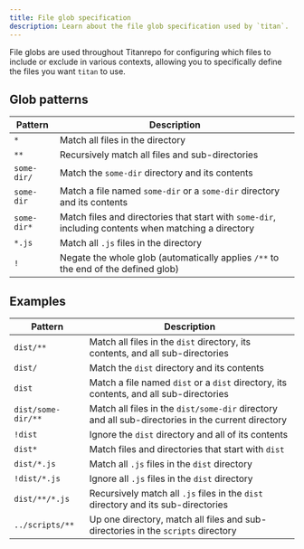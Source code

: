 ```yaml
---
title: File glob specification
description: Learn about the file glob specification used by `titan`.
---
```


File globs are used throughout Titanrepo for configuring which files to include or exclude in various contexts, allowing you to specifically define the files you want `titan` to use.

## Glob patterns

| Pattern     | Description                                                                                          |
| ----------- | ---------------------------------------------------------------------------------------------------- |
| `*`         | Match all files in the directory                                                                     |
| `**`        | Recursively match all files and sub-directories                                                      |
| `some-dir/` | Match the `some-dir` directory and its contents                                                      |
| `some-dir`  | Match a file named `some-dir` or a `some-dir` directory and its contents                             |
| `some-dir*` | Match files and directories that start with `some-dir`, including contents when matching a directory |
| `*.js`      | Match all `.js` files in the directory                                                               |
| `!`         | Negate the whole glob (automatically applies `/**` to the end of the defined glob)                   |

## Examples

| Pattern            | Description                                                                                       |
| ------------------ | ------------------------------------------------------------------------------------------------- |
| `dist/**`          | Match all files in the `dist` directory, its contents, and all sub-directories                    |
| `dist/`            | Match the `dist` directory and its contents                                                       |
| `dist`             | Match a file named `dist` or a `dist` directory, its contents, and all sub-directories            |
| `dist/some-dir/**` | Match all files in the `dist/some-dir` directory and all sub-directories in the current directory |
| `!dist`            | Ignore the `dist` directory and all of its contents                                               |
| `dist*`            | Match files and directories that start with `dist`                                                |
| `dist/*.js`        | Match all `.js` files in the `dist` directory                                                     |
| `!dist/*.js`       | Ignore all `.js` files in the `dist` directory                                                    |
| `dist/**/*.js`     | Recursively match all `.js` files in the `dist` directory and its sub-directories                 |
| `../scripts/**`    | Up one directory, match all files and sub-directories in the `scripts` directory                  |
